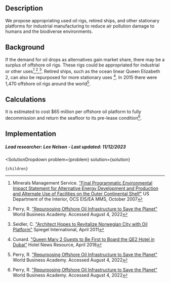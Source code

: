 

## Description
We propose appropriating used oil rigs, retired ships, and other stationary platforms for industrial manufacturing to reduce air pollution damage to humans and the biodiverse environments.

## Background
If the demand for oil drops as alternatives gain market share, there may be a surplus of offshore oil rigs. These rigs could be appropriated for industrial or other uses[^”1”],[^”2”],[^”3”]. Retired ships, such as the ocean linear Queen Elizabeth 2, can also be repurposed for more stationary uses [^”4”].
In 2015 there were 1,470 offshore oil rigs around the world[^”2”].

## Calculations
It is estimated to cost $65 million per offshore oil platform to fully decommission and return the seafloor to its pre-lease condition[^”2”].


## Implementation
##### Lead researcher: Lee Nelson - Last updated: 11/12/2023
[^”1”]: Minerals Management Service. ["Final Programmatic Environmental Impact Statement for Alternative Energy Development and Production and Alternate Use of Facilities on the Outer Continental Shelf"](https://tethys.pnnl.gov/publications/final-programmatic-environmental-impact-statement-alternative-energy-development) US Department of the Interior, OCS EIS/EA MMS, October 2007

[^”2”]: Perry, R. ["Repurposing Offshore Oil Infrastructure to Save the Planet"](https://worldbusiness.org/repurposing-offshore-oil-infrastructure-to-save-the-planet/) World Business Academy. Accessed August 4, 2022

[^”3”]: Seidler, C. ["Architect Hopes to Revitalize Norwegian City with Oil Platform"](https://www.spiegel.de/international/europe/extreme-recycling-architect-hopes-to-revitalize-norwegian-city-with-oil-platform-a-757973.html) Spiegel International, April 2011

[^”4”]: Cunard. ["Queen Mary 2 Guests to Be First to Board the QE2 Hotel in Dubai"](https://www.hotelnewsresource.com/article99382.html) Hotel News Resource, April 2018 


  <SolutionDropdown 
    problem={problem} 
    solution={solution}
  >
    {children}
  </SolutionDropdown>